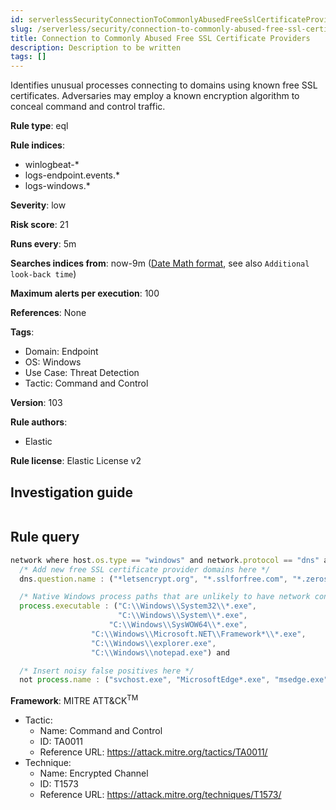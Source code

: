 ```yaml
---
id: serverlessSecurityConnectionToCommonlyAbusedFreeSslCertificateProviders
slug: /serverless/security/connection-to-commonly-abused-free-ssl-certificate-providers
title: Connection to Commonly Abused Free SSL Certificate Providers
description: Description to be written
tags: []
---
```


<div id="connection-to-commonly-abused-free-ssl-certificate-providers"></div>

Identifies unusual processes connecting to domains using known free SSL certificates. Adversaries may employ a known encryption algorithm to conceal command and control traffic.

**Rule type**: eql

**Rule indices**: 

* winlogbeat-*
* logs-endpoint.events.*
* logs-windows.*

**Severity**: low

**Risk score**: 21

**Runs every**: 5m

**Searches indices from**: now-9m ([Date Math format](((ref))/common-options.html#date-math), see also <DocLink id="serverlessSecurityRulesUiCreate" section="set-the-rules-schedule">`Additional look-back time`</DocLink>)

**Maximum alerts per execution**: 100

**References**: None

**Tags**: 

* Domain: Endpoint
* OS: Windows
* Use Case: Threat Detection
* Tactic: Command and Control

**Version**: 103

**Rule authors**: 

* Elastic

**Rule license**: Elastic License v2

## Investigation guide

```markdown

```

## Rule query

```js
network where host.os.type == "windows" and network.protocol == "dns" and
  /* Add new free SSL certificate provider domains here */
  dns.question.name : ("*letsencrypt.org", "*.sslforfree.com", "*.zerossl.com", "*.freessl.org") and

  /* Native Windows process paths that are unlikely to have network connections to domains secured using free SSL certificates */
  process.executable : ("C:\\Windows\\System32\\*.exe",
                        "C:\\Windows\\System\\*.exe",
	                  "C:\\Windows\\SysWOW64\\*.exe",
		          "C:\\Windows\\Microsoft.NET\\Framework*\\*.exe",
		          "C:\\Windows\\explorer.exe",
		          "C:\\Windows\\notepad.exe") and

  /* Insert noisy false positives here */
  not process.name : ("svchost.exe", "MicrosoftEdge*.exe", "msedge.exe")

```

**Framework**: MITRE ATT&CK<sup>TM</sup>

* Tactic:
    * Name: Command and Control
    * ID: TA0011
    * Reference URL: https://attack.mitre.org/tactics/TA0011/
* Technique:
    * Name: Encrypted Channel
    * ID: T1573
    * Reference URL: https://attack.mitre.org/techniques/T1573/

